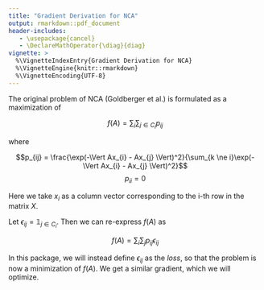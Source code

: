 ```yaml
---
title: "Gradient Derivation for NCA"
output: rmarkdown::pdf_document
header-includes:
   - \usepackage{cancel}
   - \DeclareMathOperator{\diag}{diag}
vignette: >
  %\VignetteIndexEntry{Gradient Derivation for NCA}
  %\VignetteEngine{knitr::rmarkdown}
  %\VignetteEncoding{UTF-8}
---
```



The original problem of NCA (Goldberger et al.) is formulated as a maximization of

$$f(A) = \sum_{i} \sum_{j \in C_{i}} p_{ij}$$

where

$$p_{ij} = \frac{\exp(-\Vert Ax_{i} - Ax_{j} \Vert)^2}{\sum_{k \ne i}\exp(-\Vert Ax_{i} - Ax_{j} \Vert)^2}$$
$$p_{ii} = 0$$

Here we take $x_i$ as a column vector corresponding to the i-th row in the matrix $X$.

Let $\epsilon_{ij} = \mathbb{1}_{j \in C_{i}}$. Then we can re-express $f(A)$ as

$$f(A) = \sum_{i} \sum_{j} p_{ij}\epsilon_{ij}$$

In this package, we will instead define $\epsilon_{ij}$ as the *loss*, so that the
problem is now a minimization of $f(A)$. We get a similar gradient, which we will optimize.

\begin{equation}
\begin{split}
f'(A) &= -2A \sum_{i} \sum_{j} p_{ij} \epsilon_{ij} \left ((x_{i} - x_{j})(x_{i} - x_{j})^\intercal - \sum_{k} p_{ik}(x_{i} - x_{k})(x_{i} - x_{k})^\intercal \right) \\
 &= -2A \sum_{i} \left[\left(\sum_{j} p_{ij} \epsilon_{ij} (x_{i} - x_{j})(x_{i} - x_{j})^\intercal \right) - \left(\sum_{j}p_{ij} \epsilon_{ij}\right) \left(\sum_{k} p_{ik}(x_{i} - x_{k})(x_{i} - x_{k})^\intercal \right)\right] \\
  &= -2A \sum_{i} \left[\left(\sum_{j} p_{ij} \epsilon_{ij} (x_{i} - x_{j})(x_{i} - x_{j})^\intercal \right) - \left(\sum_{k}p_{ik} \epsilon_{ik}\right) \left(\sum_{j} p_{ij}(x_{i} - x_{j})(x_{i} - x_{j})^\intercal \right)\right] \\
  &= -2A \sum_{i} \sum_{j} p_{ij} \left(\epsilon_{ij}  - \sum_{k}p_{ik} \epsilon_{ik}\right) (x_{i} - x_{j})(x_{i} - x_{j})^\intercal  \\
  &= -2A \sum_{i} \sum_{j} w_{ij} (x_{i} - x_{j})(x_{i} - x_{j})^\intercal  \\
  &= \cancelto{0}{-2A \left(\sum_{i} \sum_{j} w_{ij} x_{i}x_{i}^\intercal \right)} +
  -2A \left(\sum_{i} \sum_{j} w_{ij} x_{j}x_{j}^\intercal \right) -
  -2A \left(\sum_{i} \sum_{j} w_{ij} x_{i}x_{j}^\intercal \right) -
  -2A \left(\sum_{i} \sum_{j} w_{ij} x_{j}x_{i}^\intercal \right) \\
  &=-2A \left(\sum_{j}x_{j}x_{j}^\intercal  \left(\sum_{i} w_{ij}\right) \right) +
  2A \left(\sum_{i} \sum_{j} w_{ij} x_{i}x_{j}^\intercal \right) +
  2A \left(\sum_{i} \sum_{j} w_{ij} x_{i}x_{j}^\intercal \right)^\intercal \\
  &=-2A X^\intercal \diag\left(\sum_{i} w_{ij}\right) X +
  2A  X^\intercal W X +
  2A X^\intercal W^\intercal X \\
  &= 2A X^\intercal (-D + W + W^\intercal) X
\end{split}
\end{equation}
